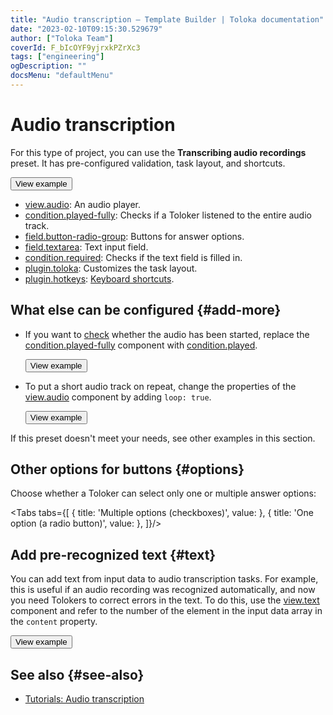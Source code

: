 ```yaml
---
title: "Audio transcription — Template Builder | Toloka documentation"
date: "2023-02-10T09:15:30.529679"
author: ["Toloka Team"]
coverId: F_bIcOYF9yjrxkPZrXc3
tags: ["engineering"]
ogDescription: ""
docsMenu: "defaultMenu"
---
```



# Audio transcription

For this type of project, you can use the **Transcribing audio recordings** preset. It has pre-configured validation, task layout, and shortcuts.

<Button themeColor="light" view="default" size="l" type="link" url="https://ya.cc/t/YrCIIps93ttEPe">View example</Button>

<Cut title="Components used in the example">

- [view.audio](/docs-new/template-builder/reference/view.audio): An audio player.
- [condition.played-fully](/docs-new/template-builder/reference/condition.played): Checks if a Toloker listened to the entire audio track.
- [field.button-radio-group](/docs-new/template-builder/reference/field.button-radio-group): Buttons for answer options.
- [field.textarea](/docs-new/template-builder/reference/field.textarea): Text input field.
- [condition.required](/docs-new/template-builder/reference/condition.required): Checks if the text field is filled in.
- [plugin.toloka](/docs-new/template-builder/reference/plugin.toloka): Customizes the task layout.
- [plugin.hotkeys](/docs-new/template-builder/reference/plugin.hotkeys): [Keyboard shortcuts](/docs-new/template-builder/best-practices/hotkeys).

</Cut>

<TolokaTbSourceAddMedia/>

## What else can be configured {#add-more}

- If you want to [check](/docs-new/template-builder/best-practices/conditions) whether the audio has been started, replace the [condition.played-fully](/docs-new/template-builder/reference/condition.played-fully) component with [condition.played](/docs-new/template-builder/reference/condition.played).

  <Button themeColor="light" view="default" size="l" type="link" url="https://ya.cc/t/fpVaBRrf3ttEQS">View example</Button>

- To put a short audio track on repeat, change the properties of the [view.audio](/docs-new/template-builder/reference/view.audio) component by adding `loop: true`.

  <Button themeColor="light" view="default" size="l" type="link" url="https://ya.cc/t/13Djihdu3ttERD">View example</Button>

If this preset doesn't meet your needs, see other examples in this section.

## Other options for buttons {#options}

Choose whether a Toloker can select only one or multiple answer options:

<Tabs tabs={[
  { title: 'Multiple options (checkboxes)', value: <AudioTranscriptList1/> },
  { title: 'One option (a radio button)', value: <AudioTranscriptList2/> },
]}/>

## Add pre-recognized text {#text}

  You can add text from input data to audio transcription tasks. For example, this is useful if an audio recording was recognized automatically, and now you need Tolokers to correct errors in the text. To do this, use the [view.text](/docs-new/template-builder/reference/view.text) component and refer to the number of the element in the input data array in the `content` property.

  <Button themeColor="light" view="default" size="l" type="link" url="https://ya.cc/t/m8wGfgo73ttETg">View example</Button>

## See also {#see-also}

- [Tutorials: Audio transcription](/docs-new/tutorials/transcript-audio)

<ContactSupport/>
